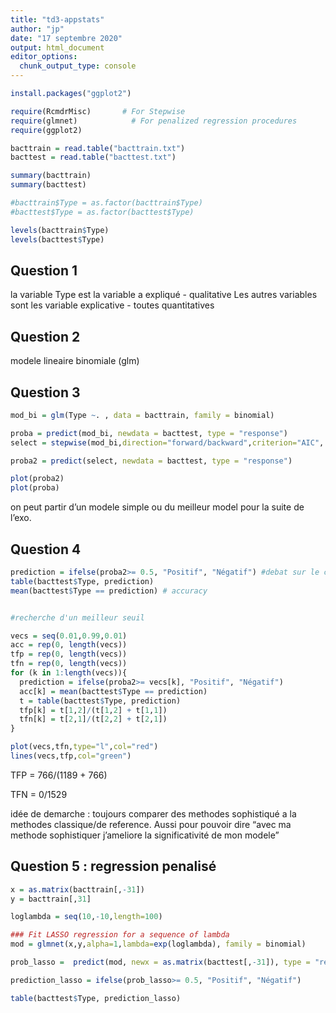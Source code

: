 ```yaml
---
title: "td3-appstats"
author: "jp"
date: "17 septembre 2020"
output: html_document
editor_options: 
  chunk_output_type: console
---
```


```r
install.packages("ggplot2")

require(RcmdrMisc)       # For Stepwise
require(glmnet)            # For penalized regression procedures
require(ggplot2)

```


```r
bacttrain = read.table("bacttrain.txt")
bacttest = read.table("bacttest.txt")

summary(bacttrain)
summary(bacttest)

#bacttrain$Type = as.factor(bacttrain$Type)
#bacttest$Type = as.factor(bacttest$Type)

levels(bacttrain$Type)
levels(bacttest$Type)


```

## Question  1 

la variable Type est la variable a expliqué - qualitative
Les autres variables sont les variable explicative - toutes quantitatives

## Question 2

modele lineaire binomiale (glm)

## Question 3

```r
mod_bi = glm(Type ~. , data = bacttrain, family = binomial)

proba = predict(mod_bi, newdata = bacttest, type = "response")
select = stepwise(mod_bi,direction="forward/backward",criterion="AIC", trace = FALSE)

proba2 = predict(select, newdata = bacttest, type = "response")

plot(proba2)
plot(proba)
```

on peut partir d'un modele simple ou du meilleur model pour la suite de l'exo. 

## Question 4 

```r

prediction = ifelse(proba2>= 0.5, "Positif", "Négatif") #debat sur le choix du seuil, on peut le faire varier et trouver un  compromis
table(bacttest$Type, prediction)
mean(bacttest$Type == prediction) # accuracy


#recherche d'un meilleur seuil 

vecs = seq(0.01,0.99,0.01)
acc = rep(0, length(vecs))
tfp = rep(0, length(vecs))
tfn = rep(0, length(vecs))
for (k in 1:length(vecs)){
  prediction = ifelse(proba2>= vecs[k], "Positif", "Négatif") 
  acc[k] = mean(bacttest$Type == prediction)
  t = table(bacttest$Type, prediction)
  tfp[k] = t[1,2]/(t[1,2] + t[1,1]) 
  tfn[k] = t[2,1]/(t[2,2] + t[2,1]) 
}

plot(vecs,tfn,type="l",col="red")
lines(vecs,tfp,col="green")
```
TFP = 766/(1189 + 766)

TFN = 0/1529

idée de demarche : toujours comparer des methodes sophistiqué a la methodes classique/de reference. Aussi pour pouvoir dire "avec ma methode sophistiquer j'ameliore la significativité de mon modele"


## Question 5 : regression penalisé
```r
x = as.matrix(bacttrain[,-31])
y = bacttrain[,31]

loglambda = seq(10,-10,length=100) 

### Fit LASSO regression for a sequence of lambda
mod = glmnet(x,y,alpha=1,lambda=exp(loglambda), family = binomial)

prob_lasso =  predict(mod, newx = as.matrix(bacttest[,-31]), type = "response")

prediction_lasso = ifelse(prob_lasso>= 0.5, "Positif", "Négatif")

table(bacttest$Type, prediction_lasso)



```

